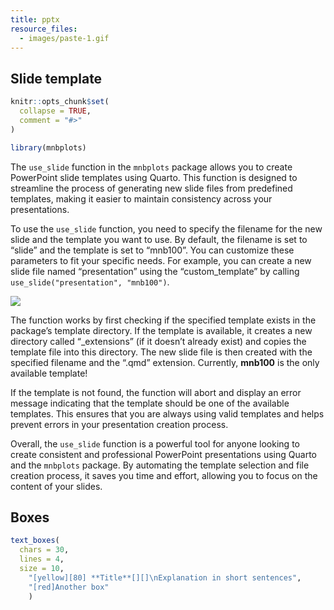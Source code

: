 ```yaml
---
title: pptx
resource_files:
  - images/paste-1.gif
---
```


## Slide template
```r
knitr::opts_chunk$set(
  collapse = TRUE,
  comment = "#>"
)

library(mnbplots)
```

The `use_slide` function in the `mnbplots` package allows you to create PowerPoint slide templates using Quarto. This function is designed to streamline the process of generating new slide files from predefined templates, making it easier to maintain consistency across your presentations.

To use the `use_slide` function, you need to specify the filename for the new slide and the template you want to use. By default, the filename is set to "slide" and the template is set to "mnb100". You can customize these parameters to fit your specific needs. For example, you can create a new slide file named "presentation" using the "custom_template" by calling `use_slide("presentation", "mnb100")`.

![](images/paste-1.gif)

The function works by first checking if the specified template exists in the package's template directory. If the template is available, it creates a new directory called "\_extensions" (if it doesn't already exist) and copies the template file into this directory. The new slide file is then created with the specified filename and the ".qmd" extension. Currently, **mnb100** is the only available template!

If the template is not found, the function will abort and display an error message indicating that the template should be one of the available templates. This ensures that you are always using valid templates and helps prevent errors in your presentation creation process.

Overall, the `use_slide` function is a powerful tool for anyone looking to create consistent and professional PowerPoint presentations using Quarto and the `mnbplots` package. By automating the template selection and file creation process, it saves you time and effort, allowing you to focus on the content of your slides.

## Boxes


```r
text_boxes(
  chars = 30,
  lines = 4,
  size = 10, 
    "[yellow][80] **Title**[][]\nExplanation in short sentences",
    "[red]Another box"
    )
```